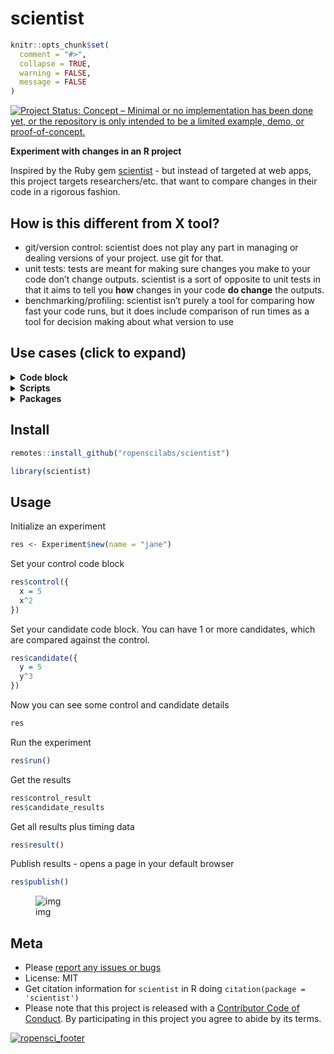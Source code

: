 scientist
=========

```r
knitr::opts_chunk$set(
  comment = "#>",
  collapse = TRUE,
  warning = FALSE,
  message = FALSE
)
```

[![Project Status: Concept – Minimal or no implementation has been done yet, or the repository is only intended to be a limited example, demo, or proof-of-concept.](https://www.repostatus.org/badges/latest/concept.svg)](https://www.repostatus.org/#concept)

__Experiment with changes in an R project__

Inspired by the Ruby gem [scientist](https://github.com/github/scientist) -
but instead of targeted at web apps, this project targets researchers/etc.
that want to compare changes in their code in a rigorous fashion.

## How is this different from X tool?

* git/version control: scientist does not play any part in managing or
dealing versions of your project. use git for that.
* unit tests: tests are meant for making sure changes you make to your code
don't change outputs. scientist is a sort of opposite to
unit tests in that it aims to tell you **how** changes in your code
**do change** the outputs.
* benchmarking/profiling: scientist isn't purely a tool for comparing how
fast your code runs, but it does include comparison of run times
as a tool for decision making about what version to use

 
## Use cases (click to expand)

<details> <summary><strong>Code block</strong></summary> <p>

You have some code. You want to make a change to the code,
and you have a few different ideas about what you'd like
to do. For example, you want to pre-allocate the size of the
data.frame to see if that saves time.

`scientist` can help you sort out changes by comparing how long
each version takes, and visually diff results.

Using `scientist` you can compare these two functions like:

```r
a <- Experiment$new(name = "compare_code")
a$control(v1 = {
  out <- data.frame(letter = NA_character_, LETTER = NA_character_,
    both = NA_character_, stringsAsFactors = FALSE)
  for (i in 1:26)
    out[i,] <- c(letters[i], LETTERS[i], paste0(letters[i], LETTERS[i]))
  out
})
a$candidate(v2 = {
  out <- data.frame(letter = rep(NA_character_, times = 26),
    LETTER = rep(NA_character_, times = 26),
    both = rep(NA_character_, times = 26),
    stringsAsFactors = FALSE)
  for (i in 1:26)
    out[i,] <- c(letters[i], LETTERS[i], paste0(sample(letters, 1), LETTERS[i]))
  out
})
a
```

Then we can run the "experiment"

```r
a$run()
```

Then compare results

```r
a$diff()
```

![diff_plot](tools/code_block_diff.png)

</p></details>

<details> <summary><strong>Scripts</strong></summary> <p>

You have an R script, let's call it `code.R`. Just as above with the code
example, you want to make a change to the script. Instead of using
code blocks as input, you can use file names.

Using `scientist` you can compare these two functions with:

```r
b <- Experiment$new(name = "compare_scripts")
b$control(file = "code.R")
b$candidate(file = "code_new.R")
```

</p></details>

<details> <summary><strong>Packages</strong></summary> <p>

You have a package, let's call it `foobar`. You want to change a function
in `foobar` called `stuff()`. You can make a new version of that function
called `stuff_new()`.

Using `scientist` you can compare these two functions with:

```r
res <- Experiment$new(name = "compare_stuff")
res$control(stuff(x = 5))
res$candidate(stuff_new(x = 5))
```

</p></details>



## Install

```r
remotes::install_github("ropenscilabs/scientist")
```

```r
library(scientist)
```

## Usage

Initialize an experiment

```r
res <- Experiment$new(name = "jane")
```

Set your control code block

```r
res$control({
  x = 5
  x^2
})
```

Set your candidate code block. You can have 1 or more candidates, which are
compared against the control.

```r
res$candidate({
  y = 5
  y^3
})
```

Now you can see some control and candidate details

```r
res
```

Run the experiment

```r
res$run()
```

Get the results

```r
res$control_result
res$candidate_results
```

Get all results plus timing data

```r
res$result()
```

Publish results - opens a page in your default browser

```r
res$publish()
```

![img](tools/publish_eg.png)

## Meta

* Please [report any issues or bugs](https://github.com/ropensci/scientist/issues)
* License: MIT
* Get citation information for `scientist` in R doing `citation(package = 'scientist')`
* Please note that this project is released with a [Contributor Code of Conduct][coc]. By participating in this project you agree to abide by its terms.

[![ropensci_footer](https://ropensci.org/public_images/github_footer.png)](https://ropensci.org)


[coc]: https://github.com/ropenscilabs/scientist/blob/master/CODE_OF_CONDUCT.md
